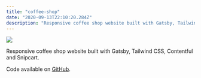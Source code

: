 ```yaml
---
title: "coffee-shop"
date: "2020-09-13T22:10:20.284Z"
description: "Responsive coffee shop website built with Gatsby, Tailwind CSS, Contentful and Snipcart."
---
```


<Img
  src="/images/posts/coffee-shop.png"
  width={2154}
  height={1232}
  caption="coffee-shop project"
/>

Responsive coffee shop website built with Gatsby, Tailwind CSS, Contentful and Snipcart.

Code available on [GitHub](https://github.com/eneax/coffee-shop).
